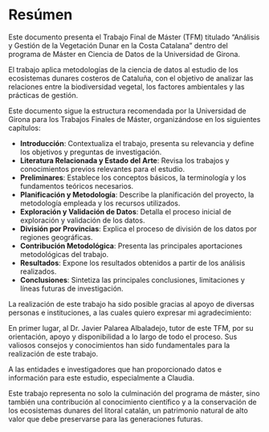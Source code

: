 # Resúmen {.unnumbered}

Este documento presenta el Trabajo Final de Máster (TFM) titulado "Análisis y Gestión de la Vegetación Dunar en la Costa Catalana" dentro del programa de Máster en Ciencia de Datos de la Universidad de Girona.

El trabajo aplica metodologías de la ciencia de datos al estudio de los ecosistemas dunares costeros de Cataluña, con el objetivo de analizar las relaciones entre la biodiversidad vegetal, los factores ambientales y las prácticas de gestión.

Este documento sigue la estructura recomendada por la Universidad de Girona para los Trabajos Finales de Máster, organizándose en los siguientes capítulos:

- **Introducción**: Contextualiza el trabajo, presenta su relevancia y define los objetivos y preguntas de investigación.
- **Literatura Relacionada y Estado del Arte**: Revisa los trabajos y conocimientos previos relevantes para el estudio.
- **Preliminares**: Establece los conceptos básicos, la terminología y los fundamentos teóricos necesarios.
- **Planificación y Metodología**: Describe la planificación del proyecto, la metodología empleada y los recursos utilizados.
- **Exploración y Validación de Datos**: Detalla el proceso inicial de exploración y validación de los datos.
- **División por Provincias**: Explica el proceso de división de los datos por regiones geográficas.
- **Contribución Metodológica**: Presenta las principales aportaciones metodológicas del trabajo.
- **Resultados**: Expone los resultados obtenidos a partir de los análisis realizados.
- **Conclusiones**: Sintetiza las principales conclusiones, limitaciones y líneas futuras de investigación.

La realización de este trabajo ha sido posible gracias al apoyo de diversas personas e instituciones, a las cuales quiero expresar mi agradecimiento:

En primer lugar, al Dr. Javier Palarea Albaladejo, tutor de este TFM, por su orientación, apoyo y disponibilidad a lo largo de todo el proceso. Sus valiosos consejos y conocimientos han sido fundamentales para la realización de este trabajo.

A las entidades e investigadores que han proporcionado datos e información para este estudio, especialmente a Claudia.

Este trabajo representa no solo la culminación del programa de máster, sino también una contribución al conocimiento científico y a la conservación de los ecosistemas dunares del litoral catalán, un patrimonio natural de alto valor que debe preservarse para las generaciones futuras.
